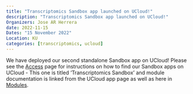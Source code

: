 ```yaml
---
title: "Transcriptomics Sandbox app launched on UCloud!"
description: "Transcriptomics Sandbox app launched on UCloud!"
Organizers: Jose AR Herrera
date: 2022-11-15
Dates: "15 November 2022"
Location: KU
categories: [transcriptomics, ucloud]
---
```


We have deployed our second standalone Sandbox app on UCloud! Please see the [Access](https://hds-sandbox.github.io/access/UCloud) page for instructions on how to find our Sandbox apps on UCloud - This one is titled 'Transcriptomics Sandbox' and module documentation is linked from the UCloud app page as well as here in [Modules](https://hds-sandbox.github.io/modules).